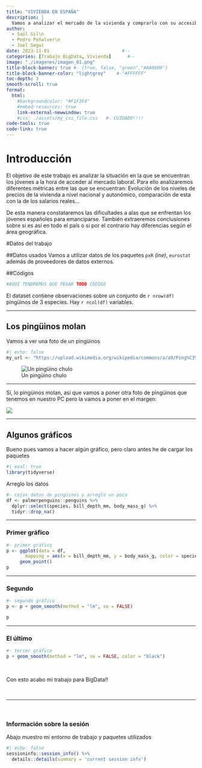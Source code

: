 ---
title: "VIVIENDA EN ESPAÑA"
description: |
  Vamos a analizar el mercado de la vivienda y comprarlo con su accesibilidad de los jóvenes 
author:   
  - Saúl Gil\n   
  - Pedro Peñalver\n
  - Joel Seguí
date: 2023-11-01                           #--
categories: [Trabajo BigData, Vivienda]      #--
image: "./imagenes/imagen_01.png"
title-block-banner: true #- {true, false, "green","#AA0000"}
title-block-banner-color: "lightgrey"    #-"#FFFFFF" 
toc-depth: 3
smooth-scroll: true
format: 
  html:
    #backgroundcolor: "#F1F3F4"
    #embed-resources: true
    link-external-newwindow: true
    #css: ./assets/my_css_file.css   #- CUIDADO!!!!
code-tools: true
code-link: true
---


# Introducción 

El objetivo de este trabajo es analizar la situación en la que se encuentran los jóvenes a la hora de acceder al mercado laboral. Para ello analizaremos diferentes métricas entre las que se encuentran: Evolución de los niveles de precios de la vivienda a nivel nacional y autonómico, comparación de esta con la de los salarios reales…

De esta manera constataremos las dificultades a alas que se enfrentan los jóvenes españoles para emanciparse. También extraeremos conclusiones sobre si es así en todo el país o si por el contrario hay diferencias según el área geográfica. 


#Datos del trabajo

::: panel-tabset
##Datos usados
Vamos a utilizar datos de los paquetes `pxR` <i>(ine)</I>, `eurostat` además de proveedores de datos externos.

##Códigos
```{r}

#AQUI TENDREMOS QUE PEGAR TODO CÓDIGO
```
:::

El dataset contiene observaciones sobre un conjunto de `r nrow(df)` pingüinos de 3 especies. Hay  `r ncol(df)` variables.

---

## Los pingüinos molan

Vamos a ver una foto de un pingüinos

```{r}
#| echo: false
my_url <- "https://upload.wikimedia.org/wikipedia/commons/a/a9/Ping%C3%BCinos.JPG?20090406212143"
```


![Un pingüino chulo](https://upload.wikimedia.org/wikipedia/commons/a/a9/Ping%C3%BCinos.JPG?20090406212143)

---

Sí, lo pingüinos molan, así que vamos a poner otra foto de pingüinos que tenemos en nuestro PC pero la vamos a poner en el margen:

::: {.column-margin}

![](./imagenes/imagen_01.png){fig-align="center"}

:::

---

## Algunos gráficos


Bueno pues vamos a hacer algún gráfico, pero claro antes he de cargar los paquetes

```{r}
#| eval: true
library(tidyverse)
```


Arreglo los datos

```{r}
#- cojos datos de pingüinos y arreglo un poco 
df <- palmerpenguins::penguins %>% 
  dplyr::select(species, bill_depth_mm, body_mass_g) %>% 
  tidyr::drop_na()
```

---

### Primer gráfico


```{r}
#- primer gráfico
p <- ggplot(data = df, 
       mapping = aes(x = bill_depth_mm, y = body_mass_g, color = species)) +
     geom_point()
p
```

---

### Segundo

```{r}
#- segundo gráfico
p <- p + geom_smooth(method = "lm", se = FALSE) 

p
```

---

### El último

```{r}
#- tercer gráfico
p + geom_smooth(method = "lm", se = FALSE, color = "black") 
```

<br>

Con esto acabo mi trabajo para BigData!!

<br>

----------------------

<br>

### Información sobre la sesión

Abajo muestro mi entorno de trabajo y paquetes utilizados

```{r}
#| echo: false
sessioninfo::session_info() %>% 
  details::details(summary = 'current session info') 
```



